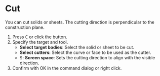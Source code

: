 
# Cut

<Reference shortcut="C" command="Cut" button="Left of Command Bar" />

You can cut solids or sheets.
<Callout type="info">The cutting direction is perpendicular to the construction plane.</Callout>

1. Press <kbd>C</kbd> or click the button.
2. Specify the target and tool.
   - **Select target bodies**: Select the solid or sheet to be cut.
   - **Select cutters**: Select the curve or face to be used as the cutter.
   - <kbd>S</kbd>: **Screen space**: Sets the cutting direction to align with the visible direction.
4. Confirm with OK in the command dialog or right click.


